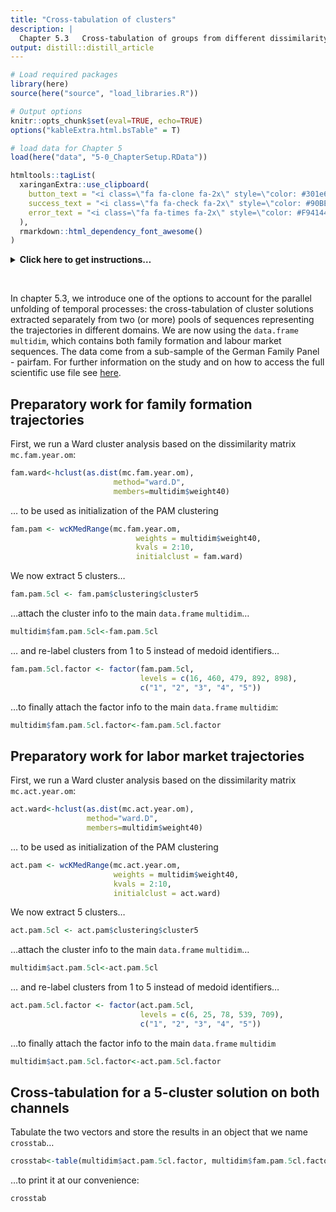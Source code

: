 ```yaml
---
title: "Cross-tabulation of clusters"
description: |
  Chapter 5.3	Cross-tabulation of groups from different dissimilarity matrices
output: distill::distill_article
---
```


```r

# Load required packages
library(here)
source(here("source", "load_libraries.R"))

# Output options
knitr::opts_chunk$set(eval=TRUE, echo=TRUE)
options("kableExtra.html.bsTable" = T)

# load data for Chapter 5
load(here("data", "5-0_ChapterSetup.RData"))

```


```r
htmltools::tagList(
  xaringanExtra::use_clipboard(
    button_text = "<i class=\"fa fa-clone fa-2x\" style=\"color: #301e64\"></i>",
    success_text = "<i class=\"fa fa-check fa-2x\" style=\"color: #90BE6D\"></i>",
    error_text = "<i class=\"fa fa-times fa-2x\" style=\"color: #F94144\"></i>"
  ),
  rmarkdown::html_dependency_font_awesome()
)
```

<details><summary>**Click here to get instructions...**</summary>

- Please download and unzip the replication files for Chapter 5
([`r fontawesome::fa("far fa-file-zipper")` Chapter05.zip](source/Chapter05.zip)). 
- Read `readme.html` and run `5-0_ChapterSetup.R`. This will create `5-0_ChapterSetup.RData` in the sub folder `data/R`. This file contains the data required to produce the plots shown below. 
- You also have to add the function `legend_large_box` to your environment in order to render the tweaked version of the legend described below. You find this file in the `source` folder of the unzipped Chapter 5 archive.
- We also recommend to load the libraries listed in Chapter 5's `LoadInstallPackages.R`

```r
# assuming you are working within .Rproj environment
library(here)

# install (if necessary) and load other required packages
source(here("source", "load_libraries.R"))

# load environment generated in "5-0_ChapterSetup.R"
load(here("data", "R", "5-0_ChapterSetup.RData"))

```
</details>

\

In chapter 5.3, we introduce one of the options to account for the parallel unfolding of temporal processes: the cross-tabulation of cluster solutions extracted separately from two (or more) pools of sequences representing the trajectories in different domains. We are now using the `data.frame` `multidim`, which contains both family formation and labour market sequences. The data come from a sub-sample of the German Family Panel - pairfam. For further information on the study and on how to access the full scientific use file see [here](https://www.pairfam.de/en/){target="_blank"}.

## Preparatory work for family formation trajectories

First, we run a Ward cluster analysis based on the dissimilarity matrix `mc.fam.year.om`:

```r
fam.ward<-hclust(as.dist(mc.fam.year.om), 
                       method="ward.D", 
                       members=multidim$weight40)
```

... to be used as initialization of the PAM clustering

```r
fam.pam <- wcKMedRange(mc.fam.year.om, 
                            weights = multidim$weight40, 
                            kvals = 2:10,
                            initialclust = fam.ward)
```

We now extract 5 clusters...

```r
fam.pam.5cl <- fam.pam$clustering$cluster5
```

...attach the cluster info to the main `data.frame` `multidim`...

```r
multidim$fam.pam.5cl<-fam.pam.5cl
```

... and re-label clusters from 1 to 5 instead of medoid identifiers...

```r
fam.pam.5cl.factor <- factor(fam.pam.5cl, 
                             levels = c(16, 460, 479, 892, 898), 
                             c("1", "2", "3", "4", "5"))
```

...to finally attach the factor info to the main `data.frame` `multidim`:

```r
multidim$fam.pam.5cl.factor<-fam.pam.5cl.factor
```

## Preparatory work for labor market trajectories

First, we run a Ward cluster analysis based on the dissimilarity matrix `mc.act.year.om`:

```r
act.ward<-hclust(as.dist(mc.act.year.om), 
                 method="ward.D", 
                 members=multidim$weight40)
```

... to be used as initialization of the PAM clustering

```r
act.pam <- wcKMedRange(mc.act.year.om, 
                       weights = multidim$weight40, 
                       kvals = 2:10,
                       initialclust = act.ward)
```

We now extract 5 clusters...

```r
act.pam.5cl <- act.pam$clustering$cluster5
```

...attach the cluster info to the main `data.frame` `multidim`...

```r
multidim$act.pam.5cl<-act.pam.5cl
```

... and re-label clusters from 1 to 5 instead of medoid identifiers...

```r
act.pam.5cl.factor <- factor(act.pam.5cl, 
                             levels = c(6, 25, 78, 539, 709), 
                             c("1", "2", "3", "4", "5"))
```

...to finally attach the factor info to the main `data.frame` `multidim`

```r
multidim$act.pam.5cl.factor<-act.pam.5cl.factor
```

## Cross-tabulation for a 5-cluster solution on both channels 

Tabulate the two vectors and store the results in an object that we name `crosstab`...

```r
crosstab<-table(multidim$act.pam.5cl.factor, multidim$fam.pam.5cl.factor)
```

...to print it at our convenience:

```r
crosstab
```                
